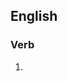 ==English==

===Verb===
{{head|en|verb form}}

# {{present participle of|supervise|lang=en|nocat=1}}